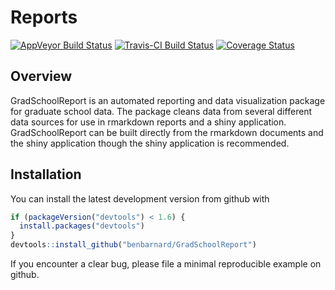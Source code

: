 # Reports

[![AppVeyor Build Status](https://ci.appveyor.com/api/projects/status/github/BenBarnard/GradSchoolReport?branch=master&svg=true)](https://ci.appveyor.com/project/BenBarnard/GradSchoolReport)
[![Travis-CI Build Status](https://travis-ci.org/BenBarnard/GradSchoolReport.svg?branch=master)](https://travis-ci.org/BenBarnard/GradSchoolReport)
[![Coverage Status](https://img.shields.io/codecov/c/github/BenBarnard/GradSchoolReport/master.svg)](https://codecov.io/github/BenBarnard/GradSchoolReport?branch=master)

## Overview

GradSchoolReport is an automated reporting and data visualization package for graduate school data. The package cleans data from several different data sources for use in rmarkdown reports and a shiny application. GradSchoolReport can be built directly from the rmarkdown documents and the shiny application though the shiny application is recommended.

## Installation

You can install the latest development version from github with

```r
if (packageVersion("devtools") < 1.6) {
  install.packages("devtools")
}
devtools::install_github("benbarnard/GradSchoolReport")
```

If you encounter a clear bug, please file a minimal reproducible example on github.
